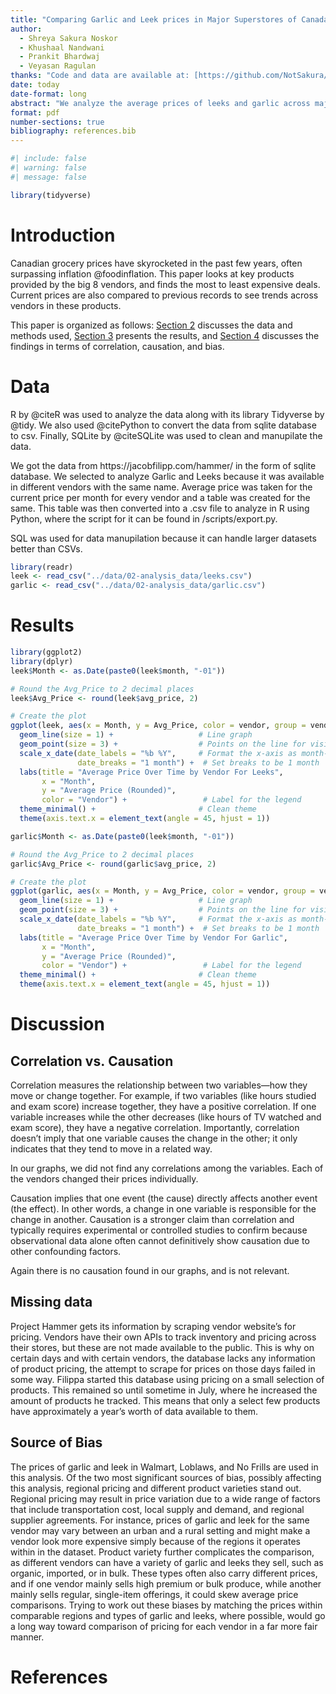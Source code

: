 ```yaml
---
title: "Comparing Garlic and Leek prices in Major Superstores of Canada"
author: 
  - Shreya Sakura Noskor
  - Khushaal Nandwani
  - Prankit Bhardwaj
  - Veyasan Ragulan
thanks: "Code and data are available at: [https://github.com/NotSakura/ProjectHammerExcer.git](https://github.com/NotSakura/ProjectHammerExcer.git)."
date: today
date-format: long
abstract: "We analyze the average prices of leeks and garlic across major Canadian superstores from June to November 2024. The analysis reveals that Vendor X consistently offers the lowest prices for leeks, while garlic prices show significant variability across regions and vendors. These findings provide insights into price trends and biases inherent in vendor comparisons."
format: pdf
number-sections: true
bibliography: references.bib
---
```


```r
#| include: false
#| warning: false
#| message: false

library(tidyverse)

```

  
# Introduction

Canadian grocery prices have skyrocketed in the past few years, often surpassing inflation @foodinflation. This paper looks at key products provided by the big 8 vendors, and finds the most to least expensive deals. Current prices are also compared to previous records to see trends across vendors in these products.

This paper is organized as follows: [Section 2](#data) discusses the data and methods used, [Section 3](#results) presents the results, and [Section 4](#dis) discusses the findings in terms of correlation, causation, and bias. 

# Data {#data}
R by @citeR was used to analyze the data along with its library Tidyverse by @tidy. We also used  @citePython to convert the data from sqlite database to csv. Finally, SQLite by  @citeSQLite was used to clean and manupilate the data.
 

We got the data from https://jacobfilipp.com/hammer/ in the form of sqlite database. We selected to analyze Garlic and Leeks because it was available in different vendors with the same name. Average price was taken for the current price per month for every vendor and a table was created for the same. This table was then converted into a .csv file to analyze in R using Python, where the script for it can be found in /scripts/export.py.


SQL was used for data manupilation because it can handle larger datasets better than CSVs.

```r
library(readr)
leek <- read_csv("../data/02-analysis_data/leeks.csv")
garlic <- read_csv("../data/02-analysis_data/garlic.csv")
```


# Results {#results}
```r
library(ggplot2)
library(dplyr)
leek$Month <- as.Date(paste0(leek$month, "-01"))

# Round the Avg_Price to 2 decimal places
leek$Avg_Price <- round(leek$avg_price, 2)

# Create the plot
ggplot(leek, aes(x = Month, y = Avg_Price, color = vendor, group = vendor)) +
  geom_line(size = 1) +                   # Line graph
  geom_point(size = 3) +                  # Points on the line for visibility
  scale_x_date(date_labels = "%b %Y",     # Format the x-axis as month-year (e.g., Jan 2023)
               date_breaks = "1 month") +  # Set breaks to be 1 month
  labs(title = "Average Price Over Time by Vendor For Leeks",
       x = "Month",
       y = "Average Price (Rounded)",
       color = "Vendor") +                 # Label for the legend
  theme_minimal() +                       # Clean theme
  theme(axis.text.x = element_text(angle = 45, hjust = 1))
```


```r
garlic$Month <- as.Date(paste0(leek$month, "-01"))

# Round the Avg_Price to 2 decimal places
garlic$Avg_Price <- round(garlic$avg_price, 2)

# Create the plot
ggplot(garlic, aes(x = Month, y = Avg_Price, color = vendor, group = vendor)) +
  geom_line(size = 1) +                   # Line graph
  geom_point(size = 3) +                  # Points on the line for visibility
  scale_x_date(date_labels = "%b %Y",     # Format the x-axis as month-year (e.g., Jan 2023)
               date_breaks = "1 month") +  # Set breaks to be 1 month
  labs(title = "Average Price Over Time by Vendor For Garlic",
       x = "Month",
       y = "Average Price (Rounded)",
       color = "Vendor") +                 # Label for the legend
  theme_minimal() +                       # Clean theme
  theme(axis.text.x = element_text(angle = 45, hjust = 1))
```



# Discussion {#dis}


## Correlation vs. Causation
Correlation measures the relationship between two variables—how they move or change together. For example, if two variables (like hours studied and exam score) increase together, they have a positive correlation. If one variable increases while the other decreases (like hours of TV watched and exam score), they have a negative correlation. Importantly, correlation doesn’t imply that one variable causes the change in the other; it only indicates that they tend to move in a related way.

In our graphs, we did not find any correlations among the variables. Each of the vendors changed their prices individually. 

Causation implies that one event (the cause) directly affects another event (the effect). In other words, a change in one variable is responsible for the change in another. Causation is a stronger claim than correlation and typically requires experimental or controlled studies to confirm because observational data alone often cannot definitively show causation due to other confounding factors.

Again there is no causation found in our graphs, and is not relevant. 

## Missing data
Project Hammer gets its information by scraping vendor website's for pricing. Vendors have their own APIs to track inventory and pricing across their stores, but these are not made available to the public. This is why on certain days and with certain vendors, the database lacks any information of product pricing, the attempt to scrape for prices on those days failed in some way. Filippa started this database using pricing on a small selection of products. This remained so until sometime in July, where he increased the amount of products he tracked. This means that only a select few products have approximately a year's worth of data available to them. 


## Source of Bias
The prices of garlic and leek in Walmart, Loblaws, and No Frills are used in this analysis. Of the two most significant sources of bias, possibly affecting this analysis, regional pricing and different product varieties stand out. Regional pricing may result in price variation due to a wide range of factors that include transportation cost, local supply and demand, and regional supplier agreements. For instance, prices of garlic and leek for the same vendor may vary between an urban and a rural setting and might make a vendor look more expensive simply because of the regions it operates within in the dataset. Product variety further complicates the comparison, as different vendors can have a variety of garlic and leeks they sell, such as organic, imported, or in bulk. These types often also carry different prices, and if one vendor mainly sells high premium or bulk produce, while another mainly sells regular, single-item offerings, it could skew average price comparisons. Trying to work out these biases by matching the prices within comparable regions and types of garlic and leeks, where possible, would go a long way toward comparison of pricing for each vendor in a far more fair manner.





\newpage


# References


